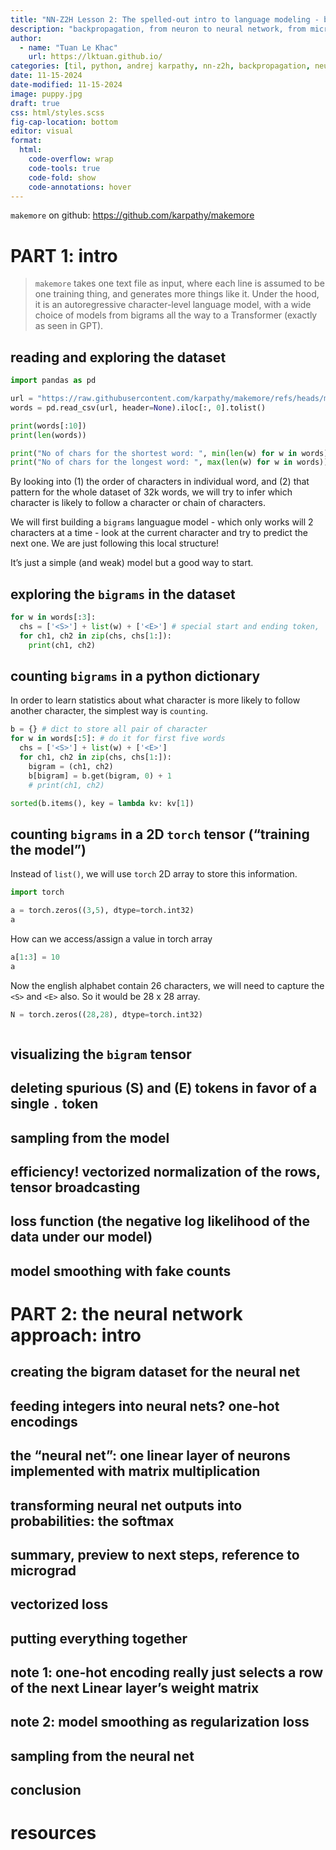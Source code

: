 ---
title: "NN-Z2H Lesson 2: The spelled-out intro to language modeling - building makemore"
description: "backpropagation, from neuron to neural network, from micro grad to pytorch, and more"
author:
  - name: "Tuan Le Khac"
    url: https://lktuan.github.io/
categories: [til, python, andrej karpathy, nn-z2h, backpropagation, neural networks] 
date: 11-15-2024
date-modified: 11-15-2024
image: puppy.jpg
draft: true
css: html/styles.scss
fig-cap-location: bottom
editor: visual
format:
  html:
    code-overflow: wrap
    code-tools: true
    code-fold: show
    code-annotations: hover
---

`makemore` on github: <https://github.com/karpathy/makemore>

# PART 1: intro

> `makemore` takes one text file as input, where each line is assumed to be one training thing, and generates more things like it. Under the hood, it is an autoregressive character-level language model, with a wide choice of models from bigrams all the way to a Transformer (exactly as seen in GPT).

## reading and exploring the dataset

```{python}
import pandas as pd

url = "https://raw.githubusercontent.com/karpathy/makemore/refs/heads/master/names.txt"
words = pd.read_csv(url, header=None).iloc[:, 0].tolist()

print(words[:10])
print(len(words))
```

```{python}
print("No of chars for the shortest word: ", min(len(w) for w in words))
print("No of chars for the longest word: ", max(len(w) for w in words))
```

By looking into (1) the order of characters in individual word, and (2) that pattern for the whole dataset of 32k words, we will try to infer which character is likely to follow a character or chain of characters.

We will first building a `bigrams` languague model - which only works will 2 characters at a time - look at the current character and try to predict the next one. We are just following this local structure!

It's just a simple (and weak) model but a good way to start.

## exploring the `bigrams` in the dataset

```{python}
for w in words[:3]:
  chs = ['<S>'] + list(w) + ['<E>'] # special start and ending token, `list()` will turn all character in word to list
  for ch1, ch2 in zip(chs, chs[1:]):
    print(ch1, ch2)
```

## counting `bigrams` in a python dictionary

In order to learn statistics about what character is more likely to follow another character, the simplest way is `counting`.

```{python}
b = {} # dict to store all pair of character
for w in words[:5]: # do it for first five words
  chs = ['<S>'] + list(w) + ['<E>']
  for ch1, ch2 in zip(chs, chs[1:]):
    bigram = (ch1, ch2)
    b[bigram] = b.get(bigram, 0) + 1
    # print(ch1, ch2)
```

```{python}
sorted(b.items(), key = lambda kv: kv[1])
```

## counting `bigrams` in a 2D `torch` tensor ("training the model")

Instead of `list()`, we will use `torch` 2D array to store this information.

```{python}
import torch
```

```{python}
a = torch.zeros((3,5), dtype=torch.int32)
a
```

How can we access/assign a value in torch array

```{python}
a[1:3] = 10
a
```

Now the english alphabet contain 26 characters, we will need to capture the `<S>` and `<E>` also. So it would be 28 x 28 array.

```{python}
N = torch.zeros((28,28), dtype=torch.int32)
```

```{python}

```

## visualizing the `bigram` tensor

## deleting spurious (S) and (E) tokens in favor of a single `.` token

## sampling from the model

## efficiency! vectorized normalization of the rows, tensor broadcasting

## loss function (the negative log likelihood of the data under our model)

## model smoothing with fake counts

# PART 2: the neural network approach: intro

## creating the bigram dataset for the neural net

## feeding integers into neural nets? one-hot encodings

## the "neural net": one linear layer of neurons implemented with matrix multiplication

## transforming neural net outputs into probabilities: the softmax

## summary, preview to next steps, reference to micrograd

## vectorized loss

## putting everything together

## note 1: one-hot encoding really just selects a row of the next Linear layer's weight matrix

## note 2: model smoothing as regularization loss

## sampling from the neural net

## conclusion

# resources